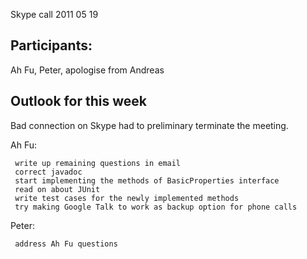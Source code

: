 Skype call 2011 05 19 

==Participants:==

Ah Fu, Peter, apologise from Andreas 

== Outlook for this week ==

Bad connection on Skype had to preliminary terminate the meeting. 

Ah Fu: 
  write up remaining questions in email 
  correct javadoc 
  start implementing the methods of BasicProperties interface
  read on about JUnit 
  write test cases for the newly implemented methods
  try making Google Talk to work as backup option for phone calls

Peter: 
  address Ah Fu questions